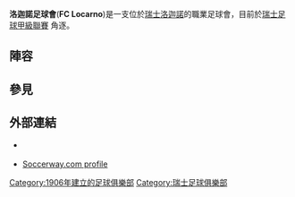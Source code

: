 {{Infobox football club |
  clubname = 洛迦諾足球會|
  image    = [[Image:FC_Locarno.svg|130px]] |
  fullname = Football Club Locarno|
  nickname = |
  founded  = {{start date and age|df=yes|1906}}|
  ground   = [[瑞士|瑞士]][[洛迦諾|洛迦諾]][[Stadio_Comunale_Lido|Stadio Comunale Lido]]|
  capacity = 11,000 (1,000 seated) |
  chairman = Stefano Gilardi|
  manager  = Davide Morandi|
  league   = [[瑞士足球甲級聯賽|瑞士足球甲級聯賽]] |
  season   = 2013–14 |
  position = [[瑞士足球挑戰聯賽|瑞士足球挑戰聯賽]], 10 (降級)|
  pattern_la1=|
  pattern_b1=|
  pattern_ra1=|
  leftarm1=FFFFFF|
  body1=FFFFFF|
  rightarm1=FFFFFF|
  shorts1=1C1C1C|
  socks1=1C1C1C|
  pattern_la2=|
  pattern_b2=|
  pattern_ra2=|
  leftarm2=FFA500|
  body2=FFA500|
  rightarm2=FFA500|
  shorts2=FF0000|
  socks2=FF0000|
}}
'''洛迦諾足球會'''('''FC Locarno''')是一支位於[[瑞士|瑞士]][[洛迦諾|洛迦諾]]的職業足球會，目前於[[瑞士足球甲級聯賽|瑞士足球甲級聯賽]] 角逐。

==陣容==
{{updated|2015年5月25日}}
{{Fs start}}
{{Fs player|no= 1|nat=ITA|name=Davide Buono|pos=GK}}
{{Fs player|no= 2|nat=ITA|name=Mattia Maggioni|pos=GK}}
{{Fs player|no= 3|nat=SUI|name=[[Kofi_Nimeley|Kofi Nimeley]]|pos=DF}}
{{Fs player|no= 4|nat=SUI|name=Luca Quadri|pos=MF}}
{{Fs player|no= 5|nat=SUI|name=Lorenzo Loiero|pos=DF}}
{{Fs player|no= 6|nat=SUI|name=Velibor Šimić|pos=DF}}
{{Fs player|no= 7|nat=ITA|name=Andreas Becchio|pos=FW}}
{{Fs player|no= 8|nat=CRO|name=Mario Zupčić|pos=MF}}
{{Fs player|no= 9|nat=MKD|name=David Stojanov|pos=FW}}
{{Fs player|no=11|nat=SUI|name=Mate Bilinovac|pos=MF}}
{{Fs player|no=12|nat=ITA|name=[[Carlo_Zotti|Carlo Zotti]]|pos=GK}}
{{Fs player|no=13|nat=SUI|name=Olindo Regazzi|pos=DF}}
{{Fs mid}}
{{Fs player|no=14|nat=CRO|name=Josip Zivko|pos=FW}}
{{Fs player|no=15|nat=SUI|name=Michele Maggetti|pos=MF}}
{{Fs player|no=16|nat=SUI|name=Gioele Cetrangolo|pos=FW}}
{{Fs player|no=17|nat=SUI|name=Guy Roger Eschmann|pos=FW}}
{{Fs player|no=18|nat=URU|name=Federico Rodríguez|pos=FW}}
{{Fs player|no=20|nat=SUI|name=Davide Rodriguez|pos=DF}}
{{Fs player|no=21|nat=URU|name=[[Sebastián_Rodríguez_(footballer)|Sebastián Rodríguez]]|pos=MF}}
{{Fs player|no=22|nat=URU|name=Gastón Pagano|pos=DF}}
{{Fs player|no=23|nat=URU|name=Guillermo López|pos=MF}}
{{Fs player|no=24|nat=ITA|name=Marco Perazzo|pos=DF}}
{{Fs player|no=26|nat=SUI|name=Eldin Muharemi|pos=MF}}
{{Fs end}}

== 參見 ==
{{Reflist}}

==外部連結==
*{{Official website|http://www.fclocarno.ch}} {{it icon}}
*[http://www.soccerway.com/teams/switzerland/fc-locarno/ Soccerway.com profile] {{Wayback|url=http://www.soccerway.com/teams/switzerland/fc-locarno/ |date=20110829230835 }} {{en icon}}

[[Category:1906年建立的足球俱樂部|Category:1906年建立的足球俱樂部]]
[[Category:瑞士足球俱樂部|Category:瑞士足球俱樂部]]